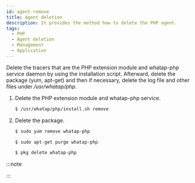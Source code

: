 ```yaml
---
id: agent-remove
title: Agent deletion
description: It provides the method how to delete the PHP agent.
tags:
  - PHP
  - Agent deletion
  - Management
  - Application
---
```



Delete the tracers that are the PHP extension module and whatap-php service daemon by using the installation script. Afterward, delete the package (yum, apt-get) and then if necessary, delete the log file and other files under _/usr/whatap/php_.

1. Delete the PHP extension module and whatap-php service.

   ```bash
   $ /usr/whatap/php/install.sh remove
   ```

2. Delete the package.

   <Tabs>
   <TabItem value="rdct" label="Red Hat/CentOS" default>

   ```bash
   $ sudo yum remove whatap-php
   ```

   </TabItem>
   <TabItem value="dbub" label="Debian/Ubuntu">

   ```bash
   $ sudo apt-get purge whatap-php
   ```

   </TabItem>
   <TabItem value="frbsd" label="FreeBSD">

   ```bash
   $ pkg delete whatap-php
   ```

   </TabItem>
   </Tabs>

:::note


<Phprestartapache /> 

:::
